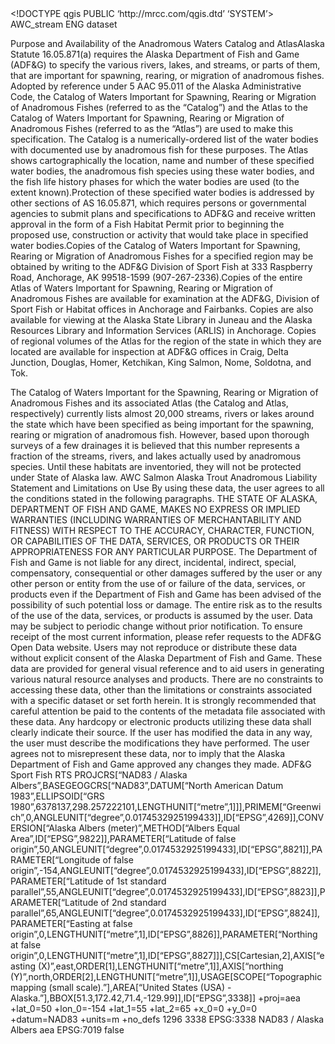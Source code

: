 <!DOCTYPE qgis PUBLIC 'http://mrcc.com/qgis.dtd' 'SYSTEM'>
<qgis version="3.34.2-Prizren">
  <identifier>AWC_stream</identifier>
  <parentidentifier></parentidentifier>
  <language>ENG</language>
  <type>dataset</type>
  <title>AWC_stream</title>
  <abstract>Purpose and Availability of the Anadromous Waters Catalog and AtlasAlaska Statute 16.05.871(a) requires the Alaska Department of Fish and Game (ADF&amp;G) to specify the various rivers, lakes, and streams, or parts of them, that are important for spawning, rearing, or migration of anadromous fishes. Adopted by reference under 5 AAC 95.011 of the Alaska Administrative Code, the Catalog of Waters Important for Spawning, Rearing or Migration of Anadromous Fishes (referred to as the "Catalog") and the Atlas to the Catalog of Waters Important for Spawning, Rearing or Migration of Anadromous Fishes (referred to as the "Atlas") are used to make this specification. The Catalog is a numerically-ordered list of the water bodies with documented use by anadromous fish for these purposes. The Atlas shows cartographically the location, name and number of these specified water bodies, the anadromous fish species using these water bodies, and the fish life history phases for which the water bodies are used (to the extent known).Protection of these specified water bodies is addressed by other sections of AS 16.05.871, which requires persons or governmental agencies to submit plans and specifications to ADF&amp;G and receive written approval in the form of a Fish Habitat Permit prior to beginning the proposed use, construction or activity that would take place in specified water bodies.Copies of the Catalog of Waters Important for Spawning, Rearing or Migration of Anadromous Fishes for a specified region may be obtained by writing to the ADF&amp;G Division of Sport Fish at 333 Raspberry Road, Anchorage, AK 99518-1599 (907-267-2336).Copies of the entire Atlas of Waters Important for Spawning, Rearing or Migration of Anadromous Fishes are available for examination at the ADF&amp;G, Division of Sport Fish or Habitat offices in Anchorage and Fairbanks. Copies are also available for viewing at the Alaska State Library in Juneau and the Alaska Resources Library and Information Services (ARLIS) in Anchorage. Copies of regional volumes of the Atlas for the region of the state in which they are located are available for inspection at ADF&amp;G offices in Craig, Delta Junction, Douglas, Homer, Ketchikan, King Salmon, Nome, Soldotna, and Tok.

The Catalog of Waters Important for the Spawning, Rearing or Migration of Anadromous Fishes and its associated Atlas (the Catalog and Atlas, respectively) currently lists almost 20,000 streams, rivers or lakes around the state which have been specified as being important for the spawning, rearing or migration of anadromous fish. However, based upon thorough surveys of a few drainages it is believed that this number represents a fraction of the streams, rivers, and lakes actually used by anadromous species. Until these habitats are inventoried, they will not be protected under State of Alaska law.</abstract>
  <keywords vocabulary="Search keys">
    <keyword>AWC</keyword>
    <keyword>Salmon</keyword>
    <keyword>Alaska</keyword>
    <keyword>Trout</keyword>
    <keyword>Anadromous</keyword>
  </keywords>
  <links/>
  <dates/>
  <fees></fees>
  <constraints type="Limitations of use">Liability Statement and Limitations on Use By using these data, the user agrees to all the conditions stated in the following paragraphs. THE STATE OF ALASKA, DEPARTMENT OF FISH AND GAME, MAKES NO EXPRESS OR IMPLIED WARRANTIES (INCLUDING WARRANTIES OF MERCHANTABILITY AND FITNESS) WITH RESPECT TO THE ACCURACY, CHARACTER, FUNCTION, OR CAPABILITIES OF THE DATA, SERVICES, OR PRODUCTS OR THEIR APPROPRIATENESS FOR ANY PARTICULAR PURPOSE. The Department of Fish and Game is not liable for any direct, incidental, indirect, special, compensatory, consequential or other damages suffered by the user or any other person or entity from the use of or failure of the data, services, or products even if the Department of Fish and Game has been advised of the possibility of such potential loss or damage. The entire risk as to the results of the use of the data, services, or products is assumed by the user. Data may be subject to periodic change without prior notification. To ensure receipt of the most current information, please refer requests to the ADF&amp;G Open Data website. Users may not reproduce or distribute these data without explicit consent of the Alaska Department of Fish and Game. These data are provided for general visual reference and to aid users in generating various natural resource analyses and products. There are no constraints to accessing these data, other than the limitations or constraints associated with a specific dataset or set forth herein. It is strongly recommended that careful attention be paid to the contents of the metadata file associated with these data. Any hardcopy or electronic products utilizing these data shall clearly indicate their source. If the user has modified the data in any way, the user must describe the modifications they have performed. The user agrees not to misrepresent these data, nor to imply that the Alaska Department of Fish and Game approved any changes they made.</constraints>
  <rights>ADF&amp;G Sport Fish RTS</rights>
  <encoding></encoding>
  <crs>
    <spatialrefsys nativeFormat="Wkt">
      <wkt>PROJCRS["NAD83 / Alaska Albers",BASEGEOGCRS["NAD83",DATUM["North American Datum 1983",ELLIPSOID["GRS 1980",6378137,298.257222101,LENGTHUNIT["metre",1]]],PRIMEM["Greenwich",0,ANGLEUNIT["degree",0.0174532925199433]],ID["EPSG",4269]],CONVERSION["Alaska Albers (meter)",METHOD["Albers Equal Area",ID["EPSG",9822]],PARAMETER["Latitude of false origin",50,ANGLEUNIT["degree",0.0174532925199433],ID["EPSG",8821]],PARAMETER["Longitude of false origin",-154,ANGLEUNIT["degree",0.0174532925199433],ID["EPSG",8822]],PARAMETER["Latitude of 1st standard parallel",55,ANGLEUNIT["degree",0.0174532925199433],ID["EPSG",8823]],PARAMETER["Latitude of 2nd standard parallel",65,ANGLEUNIT["degree",0.0174532925199433],ID["EPSG",8824]],PARAMETER["Easting at false origin",0,LENGTHUNIT["metre",1],ID["EPSG",8826]],PARAMETER["Northing at false origin",0,LENGTHUNIT["metre",1],ID["EPSG",8827]]],CS[Cartesian,2],AXIS["easting (X)",east,ORDER[1],LENGTHUNIT["metre",1]],AXIS["northing (Y)",north,ORDER[2],LENGTHUNIT["metre",1]],USAGE[SCOPE["Topographic mapping (small scale)."],AREA["United States (USA) - Alaska."],BBOX[51.3,172.42,71.4,-129.99]],ID["EPSG",3338]]</wkt>
      <proj4>+proj=aea +lat_0=50 +lon_0=-154 +lat_1=55 +lat_2=65 +x_0=0 +y_0=0 +datum=NAD83 +units=m +no_defs</proj4>
      <srsid>1296</srsid>
      <srid>3338</srid>
      <authid>EPSG:3338</authid>
      <description>NAD83 / Alaska Albers</description>
      <projectionacronym>aea</projectionacronym>
      <ellipsoidacronym>EPSG:7019</ellipsoidacronym>
      <geographicflag>false</geographicflag>
    </spatialrefsys>
  </crs>
  <extent>
    <spatial maxz="0" dimensions="2" crs="EPSG:3338" miny="49.23080399999999912" maxy="71.24511599999999589" minz="0" maxx="180" minx="-180"/>
  </extent>
</qgis>
